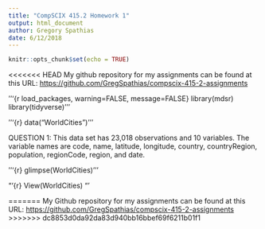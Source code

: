 ```yaml
---
title: "CompSCIX 415.2 Homework 1"
output: html_document
author: Gregory Spathias
date: 6/12/2018
---
```


```r
knitr::opts_chunk$set(echo = TRUE)
```
<<<<<<< HEAD
My github repository for my assignments can be found at this URL: [https://github.com/GregSpathias/compscix-415-2-assignments](https://github.com/GregSpathias/compscix-415-2-assignments)

'''{r load_packages, warning=FALSE, message=FALSE}
library(mdsr)
library(tidyverse)
'''

'''{r}
data("WorldCities")
'''

QUESTION 1: This data set has 23,018 observations and 10 variables. The variable names are code, name, latitude, longitude, country, countryRegion, population, regionCode, region, and date.

'''{r}
glimpse(WorldCities)
'''

"'{r}
View(WorldCities)
"'


=======
My Github repository for my assignments can be found at this URL: [https://github.com/GregSpathias/compscix-415-2-assignments](https://github.com/GregSpathias/compscix-415-2-assignments)
>>>>>>> dc8853d0da92da83d940bb16bbef69f6211b01f1
